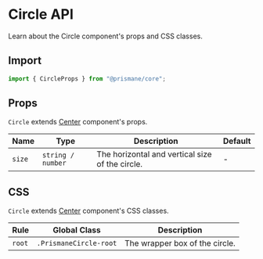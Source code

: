 # Circle API

Learn about the Circle component's props and CSS classes.

## Import

```js
import { CircleProps } from "@prismane/core";
```

## Props

`Circle` extends [Center](/docs/components-api/center-api) component's props.

| Name   | Type              | Description                                     | Default |
| ------ | ----------------- | ----------------------------------------------- | ------- |
| `size` | `string / number` | The horizontal and vertical size of the circle. | -       |

## CSS

`Circle` extends [Center](/docs/components-api/center-api) component's CSS classes.

| Rule   | Global Class           | Description                    |
| ------ | ---------------------- | ------------------------------ |
| `root` | `.PrismaneCircle-root` | The wrapper box of the circle. |
